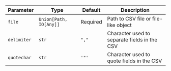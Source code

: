 | Parameter | Type | Default | Description |
| --- | --- | --- | --- |
| `file` | `Union[Path, IO[Any]]` | Required | Path to CSV file or file-like object |
| `delimiter` | `str` | `","` | Character used to separate fields in the CSV |
| `quotechar` | `str` | `'"'` | Character used to quote fields in the CSV |
